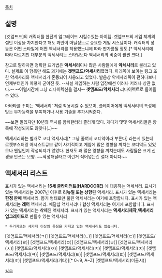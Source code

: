 [[목차]]
== 설명 ==
[겟앰프드]의 캐릭터를 한단계 업그레이드 시킬수있는 아이템.
겟앰프드의 게임 체계의 절반 이상을 차지한다고 해도 과언이 아닐정도로 중요한 게임 시스템이다. 캐릭터의 성능은 어떤 스타일에 어떤 액세서리를 착용했느냐에 따라 판가름될 정도.[* 액세서리에 따라 다르지만 대부분의 액세서리는 스타일보다 액세서리의 비중이 훨씬 크다.]

참고로 말하자면 정확한 표기법은 '''액세서리'''이나 많은 사람들에게 '''악세사리'''로 불리고 있다. 실제로 이 항목만 해도 과거에는 '''겟앰프드/악세사리'''였었다. 아래쪽에 보이는 링크 또한 악세사리와 액세서리가 혼동되어 사용되고 있었다. 발음상 악세사리쪽이 편하다보니 언제부터인가 이렇게 굳어진 듯. --사실 게임하는 사람 입장에선 이러나 저러나 상관 없다.-- --이럴시간에 그냥 리다이렉션을 걸지--
'''겟앰프드/악세사리''' 리다이렉트로 들어올 수 있다.

아바타를 꾸미는 '액세서리' 처럼 착용시킬 수 있으며, 플레이어에게 액세서리의 특성에 맞는 부가능력을 부여하거나 사용 기술을 추가시켜준다.

~~보면 알겠지만 10년의 역사를 함께한터라 졸라게 많다. 게다가 몇몇 액세서리들은 항목에 작성되지도 않앗다(..)~~

액세서리와는 별개로 코디 액세서리[* 그냥 줄여서 코디악이라 부른다] 라는게 있는데 로켓부스터랑 어시스트큐브 같이 사기적이고 게임에 많은 영향을 끼치는 코디악도 있었으나 왠일인지 작성되지가 않았다. 현재도 꽤 많은 영향을 끼치는데도 사람들은 크게 신경을 안쓰는 모양. ~~작성해달라고 이런거 적어넣는건 절대 아니다~~
== 액세서리 리스트 ==
{{{#red ◆}}}표시가 있는 액세서리는 '''15세 클라이언트(HARDCORE)''' 에 대응하는 액세서리.
{{{#Orange ◆}}}표시가 있는 액세서리는 2007년 이후로 '''리뉴얼 또는 상향'''된 액세서리.
{{{#blue ◆}}}표시가 있는 액세서리는 '''한정 판매''' 액세서리. 뽑기 형태로만 풀린 액세서리는 여기에 포함합니다.
{{{#green ◆}}}표시가 있는 액세서리는 '''레어''' 액세서리. 메달샵 액세서리나 합성 액세서리는 여기에 포함합니다.
{{{#purple ◆}}}표시가 있는 액세서리는 '''삭제'''된 액세서리.
{{{#pink ◆}}}표시가 있는 액세서리는 '''액세서리제작,액세서리 업그레이드'''로 만들수 있는 액세서리

 * 두가지또는 세가지 이상의 특징을 가지고 있는 액세서리도 있습니다.


[겟앰프드/액세서리(ㄱ)]
[겟앰프드/액세서리(ㄴ)]
[겟앰프드/액세서리(ㄷ)]
[겟앰프드/액세서리(ㄹ)]
[겟앰프드/액세서리(ㅁ)]
[겟앰프드/액세서리(ㅂ)]
[겟앰프드/액세서리(ㅅ)]
[겟앰프드/액세서리(ㅇ)]
[겟앰프드/액세서리(ㅈ)]
[겟앰프드/액세서리(ㅊ)]
[겟앰프드/액세서리(ㅋ)]
[겟앰프드/액세서리(ㅌ)]
[겟앰프드/액세서리(ㅍ)]
[겟앰프드/액세서리(ㅎ)]
[겟앰프드/액세서리(기타)][* 0~9, A~Z]
[겟앰프드/액세서리(미출시)]


[[각주]]
